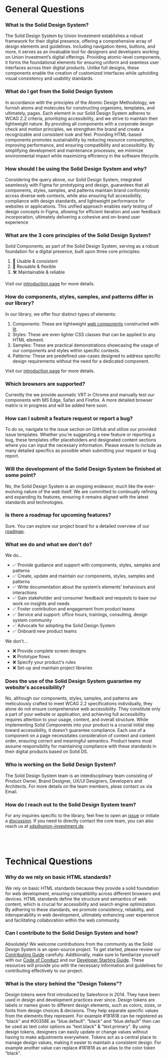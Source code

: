 
<Meta title="Docs/General/FAQ" />

<h1 className="sd-headline sd-headline--size-3xl">General Questions</h1>
<sd-accordion-group>
<sd-accordion open>
  <h3 className="text-base sb-unstyled" slot="summary">What is the Solid Design System?</h3>

The Solid Design System by Union Investment establishes a robust framework for their digital presence, offering a
comprehensive array of design elements and guidelines. Including navigation items, buttons, and more, it serves as
an invaluable tool for designers and developers working on Union Investment’s digital offerings. Providing
atomic-level components, it forms the foundational elements for ensuring uniform and seamless user interfaces across
their digital products. Unlike full designs, these components enable the creation of customized interfaces while
upholding visual consistency and usability standards.
</sd-accordion>

<sd-accordion>
  <h3 className="text-base sb-unstyled" slot="summary">What do I get from the Solid Design System</h3>

In accordance with the principles of the Atomic Design Methodology, we furnish atoms and molecules for constructing organisms, templates, and ultimately, pages. Each element in our Solid Design System adheres to WCAG 2.2 criteria, prioritizing accessibility, and we strive to maintain their lightweight nature. By providing all components with a corporate design check and motion principles, we strengthen the brand and create a recognizable and consistent look and feel.
Providing HTML-based components promotes sustainability by reducing resource consumption, improving performance, and ensuring compatibility and accessibility. By simplifying development and maintenance processes, we minimize environmental impact while maximizing efficiency in the software lifecycle.
</sd-accordion>

<sd-accordion>
  <h3 className="text-base sb-unstyled" slot="summary">How should I be using the Solid Design System and why?</h3>

Considering the query above, our Solid Design System, integrated seamlessly with Figma for prototyping and design, guarantees that all components, styles, samples, and patterns maintain brand conformity across diverse web contexts, while also ensuring full accessibility, compliance with design standards, and lightweight performance for websites or applications. This unified approach enables early testing of design concepts in Figma, allowing for efficient iteration and user feedback incorporation, ultimately delivering a cohesive and on-brand user experience
</sd-accordion>

<sd-accordion>
  <h3 className="text-base sb-unstyled" slot="summary">What are the 3 core principles of the Solid Design System?</h3>

Solid Components, as part of the Solid Design System, serving as a robust foundation for a digital presence, built upon three core principles:

1. 🌟 Usable & consistent
2. 🧩 Reusable & flexible
3. 🛠️ Maintainable & reliable

Visit our [introduction page](https://solid-design-system.fe.union-investment.de/x.x.x/storybook/index.html?path=/docs/docs-general-introduction--docs#principles) for more details.
</sd-accordion>

<sd-accordion>
  <h3 className="text-base sb-unstyled" slot="summary">How do components, styles, samples, and patterns differ in our library?</h3>

In our library, we offer four distinct types of elements:

1. Components: These are lightweight [web components](https://developer.mozilla.org/en-US/docs/Web/API/Web_Components) constructed with [lit](https://lit.dev/).
2. Styles: These are even lighter CSS classes that can be applied to any HTML element.
3. Samples: These are practical demonstrations showcasing the usage of our components and styles within specific contexts.
4. Patterns: These are predefined use-cases designed to address specific design requirements without the need for a dedicated component.

Visit our [introduction page](https://solid-design-system.fe.union-investment.de/x.x.x/storybook/index.html?path=/docs/docs-general-introduction--docs#structure) for more details.
</sd-accordion>

<sd-accordion>
  <h3 className="text-base sb-unstyled" slot="summary"> Which browsers are supported?</h3>

Currently the we provide auomatic VRT in Chrome and manually test our components with MS Edge, Safari and Firefox. A more detailed browser matrix is in progress and will be added here soon.
</sd-accordion>

<sd-accordion>
  <h3 className="text-base sb-unstyled" slot="summary">How can I submit a feature request or report a bug?</h3>

To do so, navigate to the issue section on GitHub and utilize our provided issue templates. Whether you're suggesting a new feature or reporting a bug, these templates offer placeholders and designated content sections where you can input the necessary information. Please ensure to include as many detailed specifics as possible when submitting your request or bug report.
</sd-accordion>

<sd-accordion>
  <h3 className="text-base sb-unstyled" slot="summary">Will the development of the Solid Design System be finished at some point?</h3>

No, the Solid Design System is an ongoing endeavor, much like the ever-evolving nature of the web itself. We are committed to continually refining and expanding its features, ensuring it remains aligned with the latest standards and technologies.
</sd-accordion>

<sd-accordion>
  <h3 className="text-base sb-unstyled" slot="summary">Is there a roadmap for upcoming features?</h3>

Sure. You can explore our project board for a detailed overview of our [roadmap](https://github.com/orgs/solid-design-system/projects/1/views/48).
</sd-accordion>

<sd-accordion>
  <h3 className="text-base sb-unstyled" slot="summary">What we do and what we don't do?</h3>

<p className="sd-headline sd-headline--size-lg">We do...</p>

- ✅ Provide guidance and support with components, styles, samples and patterns
- ✅ Create, update and maintain our components, styles, samples and patterns
- ✅ Write documentation about the system’s elements’ behaviours and interactions
- ✅ Gain stakeholder and consumer feedback and requests to base our work on insights and needs
- ✅ Foster contribution and engagement from product teams
- ✅ Service and support: office hours, trainings, consulting, design system community
- ✅ Advocate for adopting the Solid Design System
- ✅ Onboard new product teams

<p className="sd-headline sd-headline--size-lg">We don't...</p>

- ❌ Provide complete screen designs
- ❌ Prototype flows
- ❌ Specify your product's rules
- ❌ Set-up and maintain project libraries

</sd-accordion>

<sd-accordion>
  <h3 className="text-base sb-unstyled" slot="summary"> Does the use of the Solid Design System guarantee my website's accessibility?</h3>

No, although our components, styles, samples, and patterns are meticulously crafted to meet WCAG 2.2 specifications individually, they alone do not ensure comprehensive web accessibility. They constitute only a part of your website or application, and achieving full accessibility requires attention to your usage, content, and overall structure. While implementing Solid Components into your product is a crucial initial step toward accessibility, it doesn't guarantee compliance. Each use of a component on a page necessitates consideration of context and content order, ensuring correct and meaningful semantics. Product teams must assume responsibility for maintaining compliance with these standards in their digital products based on Solid DS.
</sd-accordion>

<sd-accordion>
  <h3 className="text-base sb-unstyled" slot="summary">Who is working on the Solid Design System?</h3>

The Solid Design System team is an interdisciplinary team consisting of Product Owner, Brand Designer, UX/UI Designers, Developers and Architects. For more details on the team members, pleas contact us via Email.
</sd-accordion>

<sd-accordion>
  <h3 className="text-base sb-unstyled" slot="summary">How do I reach out to the Solid Design System team?</h3>

For any inquiries specific to the library, feel free to open an [issue](https://github.com/solid-design-system/solid/issues) or initiate a [discussion](https://github.com/solid-design-system/solid/discussions). If you need to directly contact the core team, you can also reach us at sds@union-investment.de.
</sd-accordion>
</sd-accordion-group>

<br/>
<br/>
<h1 className="sd-headline sd-headline--size-3xl">Technical Questions</h1>
<sd-accordion-group>
<sd-accordion>
  <h3 className="text-base sb-unstyled" slot="summary"> Why do we rely on basic HTML standards?</h3>

We rely on basic HTML standards because they provide a solid foundation for web development, ensuring compatibility across different browsers and devices. HTML standards define the structure and semantics of web content, which is crucial for accessibility and search engine optimization. By adhering to these standards, we promote consistency, reliability, and interoperability in web development, ultimately enhancing user experience and facilitating collaboration within the web community.
</sd-accordion>

<sd-accordion>
  <h3 className="text-base sb-unstyled" slot="summary">Can I contribute to the Solid Design System and how?</h3>

Absolutely! We welcome contributions from the community as the Solid Design System is an open-source project. To get started, please review our [Contributing Guide](https://solid-design-system.fe.union-investment.de/x.x.x/storybook/index.html?path=/docs/docs-general-contributing--docs#contributing-to-solid-components) carefully. Additionally, make sure to familiarize yourself with our [Code of Conduct](https://github.com/solid-design-system/solid?tab=coc-ov-file) and our [Developer Starting Guide](https://github.com/solid-design-system/solid/blob/main/DEVELOPER_STARTING_GUIDE.md). These resources will provide you with the necessary information and guidelines for contributing effectively to our project.
</sd-accordion>

<sd-accordion>
  <h3 className="text-base sb-unstyled" slot="summary">What is the story behind the "Design Tokens"?</h3>

Design tokens were first introduced by Salesforce in 2014. They have been used in design and development practices ever since.
Design tokens are labels or names given to different design elements, such as colors, sizes, or fonts from design choices & decisions. They help separate specific values from the elements they represent. For example #181818 can be registered as “black" and #00358E as “blue.default". “black" and “blue.default" then can be used as text color options as “text.black" & “text.primary".
By using design tokens, designers can easily update or change values without having to make adjustments everywhere. Tokens act as a central place to manage design values, making it easier to maintain a consistent design. For example another value can replace #181818 as an alias to the color token “black".
</sd-accordion>
</sd-accordion-group>
